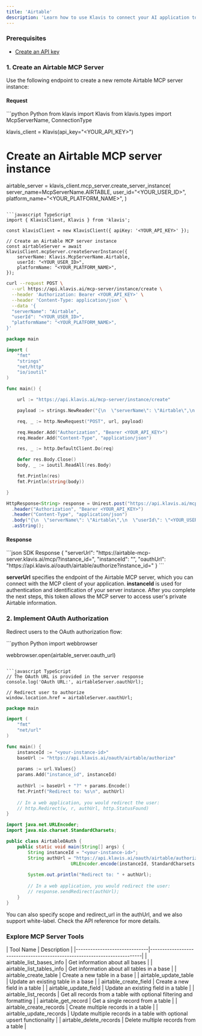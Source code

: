 ```yaml
---
title: 'Airtable'
description: 'Learn how to use Klavis to connect your AI application to Airtable MCP Server'
---
```




### Prerequisites

- [Create an API key](https://www.klavis.ai/home/api-keys)

### 1. Create an Airtable MCP Server

Use the following endpoint to create a new remote Airtable MCP server instance:

#### Request
<CodeGroup>
```python Python
from klavis import Klavis
from klavis.types import McpServerName, ConnectionType

klavis_client = Klavis(api_key="<YOUR_API_KEY>")

# Create an Airtable MCP server instance
airtable_server = klavis_client.mcp_server.create_server_instance(
    server_name=McpServerName.AIRTABLE,
    user_id="<YOUR_USER_ID>",
    platform_name="<YOUR_PLATFORM_NAME>",
)
```

```javascript TypeScript
import { KlavisClient, Klavis } from 'klavis';

const klavisClient = new KlavisClient({ apiKey: '<YOUR_API_KEY>' });

// Create an Airtable MCP server instance
const airtableServer = await klavisClient.mcpServer.createServerInstance({
    serverName: Klavis.McpServerName.Airtable,
    userId: "<YOUR_USER_ID>",
    platformName: "<YOUR_PLATFORM_NAME>",
});
```

```bash cURL
curl --request POST \
  --url https://api.klavis.ai/mcp-server/instance/create \
  --header 'Authorization: Bearer <YOUR_API_KEY>' \
  --header 'Content-Type: application/json' \
  --data '{
  "serverName": "Airtable",
  "userId": "<YOUR_USER_ID>",
  "platformName": "<YOUR_PLATFORM_NAME>",
}'
```



```go Go
package main

import (
	"fmt"
	"strings"
	"net/http"
	"io/ioutil"
)

func main() {

	url := "https://api.klavis.ai/mcp-server/instance/create"

	payload := strings.NewReader("{\n  \"serverName\": \"Airtable\",\n  \"userId\": \"<YOUR_USER_ID>\",\n  \"platformName\": \"<YOUR_PLATFORM_NAME>\",\n }")

	req, _ := http.NewRequest("POST", url, payload)

	req.Header.Add("Authorization", "Bearer <YOUR_API_KEY>")
	req.Header.Add("Content-Type", "application/json")

	res, _ := http.DefaultClient.Do(req)

	defer res.Body.Close()
	body, _ := ioutil.ReadAll(res.Body)

	fmt.Println(res)
	fmt.Println(string(body))

}
```

```java Java
HttpResponse<String> response = Unirest.post("https://api.klavis.ai/mcp-server/instance/create")
  .header("Authorization", "Bearer <YOUR_API_KEY>")
  .header("Content-Type", "application/json")
  .body("{\n  \"serverName\": \"Airtable\",\n  \"userId\": \"<YOUR_USER_ID>\",\n  \"platformName\": \"<YOUR_PLATFORM_NAME>\",\n}")
  .asString();
```
</CodeGroup>

#### Response
<CodeGroup>
```json SDK Response
{
  "serverUrl": "https://airtable-mcp-server.klavis.ai/mcp/?instance_id=<instance-id>",
  "instanceId": "<instance-id>",
  "oauthUrl": "https://api.klavis.ai/oauth/airtable/authorize?instance_id=<instance-id>"
}
```
</CodeGroup>


<Check> **serverUrl** specifies the endpoint of the Airtable MCP server, which you can connect with the MCP client of your application.</Check>
<Note> **instanceId** is used for authentication and identification of your server instance. After you complete the next steps, this token allows the MCP server to access user's private Airtable information.</Note>


### 2. Implement OAuth Authorization

Redirect users to the OAuth authorization flow:

<CodeGroup>
```python Python
import webbrowser

webbrowser.open(airtable_server.oauth_url)
```

```javascript TypeScript
// The OAuth URL is provided in the server response
console.log('OAuth URL:', airtableServer.oauthUrl);

// Redirect user to authorize
window.location.href = airtableServer.oauthUrl;
```



```go Go
package main

import (
    "fmt"
    "net/url"
)

func main() {
    instanceId := "<your-instance-id>"
    baseUrl := "https://api.klavis.ai/oauth/airtable/authorize"
    
    params := url.Values{}
    params.Add("instance_id", instanceId)
    
    authUrl := baseUrl + "?" + params.Encode()
    fmt.Printf("Redirect to: %s\n", authUrl)
    
    // In a web application, you would redirect the user:
    // http.Redirect(w, r, authUrl, http.StatusFound)
}
```

```java Java
import java.net.URLEncoder;
import java.nio.charset.StandardCharsets;

public class AirtableOAuth {
    public static void main(String[] args) {
        String instanceId = "<your-instance-id>";
        String authUrl = "https://api.klavis.ai/oauth/airtable/authorize?instance_id=" + 
                        URLEncoder.encode(instanceId, StandardCharsets.UTF_8);
        
        System.out.println("Redirect to: " + authUrl);
        
        // In a web application, you would redirect the user:
        // response.sendRedirect(authUrl);
    }
}
```


</CodeGroup>

<Tip>
You can also specify scope and redirect_url in the authUrl, and we also support white-label. Check the API reference for more details.
</Tip>

### Explore MCP Server Tools

<Accordion title="Tools Information">
| Tool Name                    | Description                                                              |
|------------------------------|--------------------------------------------------------------------------|
| airtable_list_bases_info               | Get information about all bases                                          |
| airtable_list_tables_info              | Get information about all tables in a base                               |
| airtable_create_table                  | Create a new table in a base                                             |
| airtable_update_table                  | Update an existing table in a base                                       |
| airtable_create_field                  | Create a new field in a table                                            |
| airtable_update_field                  | Update an existing field in a table                                      |
| airtable_list_records                  | Get all records from a table with optional filtering and formatting      |
| airtable_get_record                    | Get a single record from a table                                         |
| airtable_create_records                | Create multiple records in a table                                       |
| airtable_update_records                | Update multiple records in a table with optional upsert functionality    |
| airtable_delete_records                | Delete multiple records from a table                                     |
</Accordion> 